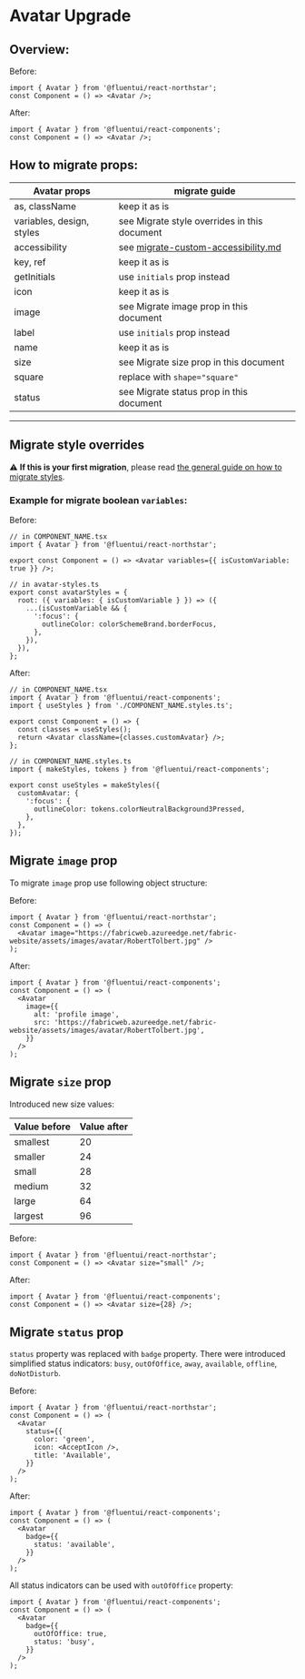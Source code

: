 
<Meta title="Concepts/Upgrading/from v0/Components/Avatar Upgrade" />

# Avatar Upgrade

## Overview:

Before:

```tsx
import { Avatar } from '@fluentui/react-northstar';
const Component = () => <Avatar />;
```

After:

```tsx
import { Avatar } from '@fluentui/react-components';
const Component = () => <Avatar />;
```

## How to migrate props:

| Avatar props              | migrate guide                                                                                            |
| ------------------------- | -------------------------------------------------------------------------------------------------------- |
| as, className             | keep it as is                                                                                            |
| variables, design, styles | see Migrate style overrides in this document                                                             |
| accessibility             | see [migrate-custom-accessibility.md](?path=/docs/concepts-upgrading-from-v0-custom-accessibility--page) |
| key, ref                  | keep it as is                                                                                            |
| getInitials               | use `initials` prop instead                                                                              |
| icon                      | keep it as is                                                                                            |
| image                     | see Migrate image prop in this document                                                                  |
| label                     | use `initials` prop instead                                                                              |
| name                      | keep it as is                                                                                            |
| size                      | see Migrate size prop in this document                                                                   |
| square                    | replace with `shape="square"`                                                                            |
| status                    | see Migrate status prop in this document                                                                 |

---

## Migrate style overrides

⚠️ **If this is your first migration**, please read [the general guide on how to migrate styles](?path=/docs/concepts-upgrading-from-v0-custom-style-overrides--page).

### Example for migrate boolean `variables`:

Before:

```tsx
// in COMPONENT_NAME.tsx
import { Avatar } from '@fluentui/react-northstar';

export const Component = () => <Avatar variables={{ isCustomVariable: true }} />;

// in avatar-styles.ts
export const avatarStyles = {
  root: ({ variables: { isCustomVariable } }) => ({
    ...(isCustomVariable && {
      ':focus': {
        outlineColor: colorSchemeBrand.borderFocus,
      },
    }),
  }),
};
```

After:

```tsx
// in COMPONENT_NAME.tsx
import { Avatar } from '@fluentui/react-components';
import { useStyles } from './COMPONENT_NAME.styles.ts';

export const Component = () => {
  const classes = useStyles();
  return <Avatar className={classes.customAvatar} />;
};

// in COMPONENT_NAME.styles.ts
import { makeStyles, tokens } from '@fluentui/react-components';

export const useStyles = makeStyles({
  customAvatar: {
    ':focus': {
      outlineColor: tokens.colorNeutralBackground3Pressed,
    },
  },
});
```

## Migrate `image` prop

To migrate `image` prop use following object structure:

Before:

```tsx
import { Avatar } from '@fluentui/react-northstar';
const Component = () => (
  <Avatar image="https://fabricweb.azureedge.net/fabric-website/assets/images/avatar/RobertTolbert.jpg" />
);
```

After:

```tsx
import { Avatar } from '@fluentui/react-components';
const Component = () => (
  <Avatar
    image={{
      alt: 'profile image',
      src: 'https://fabricweb.azureedge.net/fabric-website/assets/images/avatar/RobertTolbert.jpg',
    }}
  />
);
```

## Migrate `size` prop

Introduced new size values:

| Value before | Value after |
| ------------ | ----------- |
| smallest     | 20          |
| smaller      | 24          |
| small        | 28          |
| medium       | 32          |
| large        | 64          |
| largest      | 96          |

Before:

```tsx
import { Avatar } from '@fluentui/react-northstar';
const Component = () => <Avatar size="small" />;
```

After:

```tsx
import { Avatar } from '@fluentui/react-components';
const Component = () => <Avatar size={28} />;
```

## Migrate `status` prop

`status` property was replaced with `badge` property.
There were introduced simplified status indicators:
`busy`, `outOfOffice`, `away`, `available`, `offline`, `doNotDisturb`.

Before:

```tsx
import { Avatar } from '@fluentui/react-northstar';
const Component = () => (
  <Avatar
    status={{
      color: 'green',
      icon: <AcceptIcon />,
      title: 'Available',
    }}
  />
);
```

After:

```tsx
import { Avatar } from '@fluentui/react-components';
const Component = () => (
  <Avatar
    badge={{
      status: 'available',
    }}
  />
);
```

All status indicators can be used with `outOfOffice` property:

```tsx
import { Avatar } from '@fluentui/react-components';
const Component = () => (
  <Avatar
    badge={{
      outOfOffice: true,
      status: 'busy',
    }}
  />
);
```

